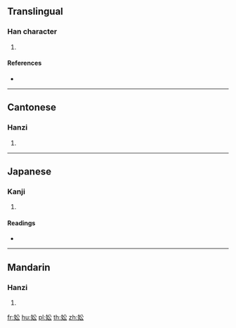 {{character info/new}}
==Translingual==

===Han character===
{{Han char|rn=38|rad=女|as=04|sn=7|four=48432|canj=VCI|ids=⿰女公}}

# {{defn|Han|sort=女04}}

====References====
* {{Han ref|kx=0256.140|dkj=06080|dj=0520.120|hdz=21032.060|uh=5990|ud=22928|bh=CAB8|bd=51896}}

----

==Cantonese==

===Hanzi===
{{yue-hanzi|jyut=zung1|y=jung1}}

# {{defn|lang=yue|sort=女04}}

----

==Japanese==

===Kanji===
{{ja-kanji|grade=|rs=女04}}

# {{defn|lang=ja|sort=女04}}

====Readings====
* {{ja-readings|on=[[しょう]] (shō), [[しゅ]] (shu)|kun=}}

----

==Mandarin==

===Hanzi===
{{cmn-hanzi|pin=[[zhōng]] ([[zhong1]])|wg=chung<sup>1</sup>}}

# {{defn|lang=cmn|sort=女04}}

[[fr:妐]]
[[hu:妐]]
[[pl:妐]]
[[th:妐]]
[[zh:妐]]
